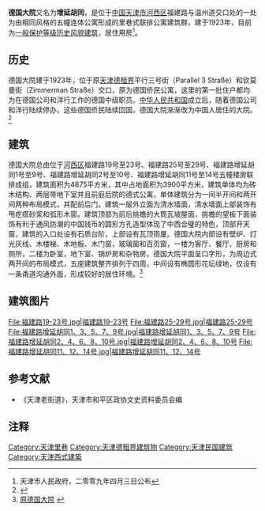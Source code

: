 {{天津历史风貌建筑 |
省区市 = 天津市 |
名称 = 德国大院 |
图片 = [[File:福建路增延胡同11、12、14号.jpg|200px]] |
编号 = 0230020<br />0230021<br />0230022<br />0230023<br />0230024 |
等级 = 一般保护 |
时代 = 1923年|
所在 = [[天津市|天津市]][[和平区_(天津市)|和平区]] |
公布 = 2009年4月3日 |
}}
'''德国大院'''又名为'''增延胡同'''，是位于[[中国|中国]][[天津市|天津市]][[河西区_(天津市)|河西区]]福建路与温州道交口处的一处为由相同风格的五幢连体公寓形成的里巷式联排公寓建筑群，建于1923年，目前为[[天津历史风貌建筑|一般保护等级历史风貌建筑]]，居住用房<ref>天津市人民政府，二零零九年四月三日公布</ref>。

== 历史 ==
德国大院建于1923年，位于原[[天津德租界|天津德租界]]平行三号街（Parallel 3 Straße）和钦莫曼街（Zimmerman Straße）交口，原为德国侨民公寓，这里的第一批住户都均为在德国公司和洋行工作的德国中级职员。[[中华人民共和国|中华人民共和国]]成立后，随着德国公司和洋行陆续停办，这些德国侨民陆续回国，德国大院渐渐改为中国人居住的大院。<ref>{{Cite web |url=http://www.tianjinwe.com/tianjin/tjw/201102/t20110223_3469027.html |title=女教授泪洒“德国大院” |accessdate=2011-10-27 |archive-date=2011-11-14 |archive-url=https://web.archive.org/web/20111114200647/http://www.tianjinwe.com/tianjin/tjw/201102/t20110223_3469027.html |dead-url=no }}</ref>

== 建筑 ==
德国大院总由位于[[河西区_(天津市)|河西区]]福建路19号至23号、福建路25号至29号、福建路增延胡同1号至9号、福建路增延胡同2号至10号、福建路增延胡同11号至14号五幢楼房联排成组，建筑面积为4875平方米，其中占地面积为3900平方米，建筑单体均为砖木结构、两层带地下室并且前庭后院的德式公寓，单体建筑分为一间半开间和两开间两种布局模式，并配前后门。建筑一层外立面为清水墙面，清水墙面上部装饰有甩疙瘩砂浆和弧形木窗。建筑顶部为前后挑檐的大筒瓦坡屋面，挑檐的望板下面装饰有利于通风防潮的中国钱币的圆形方孔造型体现了中西合璧的特色，顶部开天窗，建筑的入口处设有石质台阶，上部设有瓦顶雨厦。德国大院内部设有壁炉、灯光灰线、木楼梯、木地板、木门窗，玻璃窗和百页窗，一楼为客厅、餐厅、厨房和厕所，二楼为卧室，地下室、锅炉房和杂物房。德国大院平面呈口字形，为周边式两开间的布局模式，五座建筑整齐排列于四周，中间设有椭圆形花坛绿地，仅设有一条甬道沟通外面，形成较好的居住环境。<ref>[http://www.fmjz.cn/Lists/List25/DispForm.aspx?ID=159 原德国大院] {{webarchive|url=https://web.archive.org/web/20120704075149/http://www.fmjz.cn/Lists/List25/DispForm.aspx?ID=159 |date=2012-07-04 }}</ref>

== 建筑图片 ==
<gallery>
File:福建路19-23号.jpg|福建路19-23号
File:福建路25-29号.jpg|福建路25-29号
File:福建路增延胡同1、3、5、7、9号.jpg|福建路增延胡同1、3、5、7、9号
File:福建路增延胡同2、4、6、8、10号.jpg|福建路增延胡同2、4、6、8、10号
File:福建路增延胡同11、12、14号.jpg|福建路增延胡同11、12、14号
</gallery>

== 参考文献 ==
*《天津老街道》，天津市和平区政协文史资料委员会编

== 注释 ==
<div class="references-small">
<references></references>
</div>

{{天津近代历史文化专题}}

[[Category:天津里巷|Category:天津里巷]]
[[Category:天津德租界建筑物|Category:天津德租界建筑物]]
[[Category:天津民国建筑|Category:天津民国建筑]]
[[Category:天津西式建築|Category:天津西式建築]]